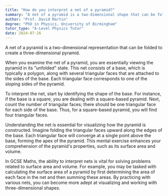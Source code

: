 ```yaml
---
title: "How do you interpret a net of a pyramid?"
summary: "A net of a pyramid is a two-dimensional shape that can be folded to form the three-dimensional pyramid."
author: "Prof. David Martin"
degree: "PhD in Physics, University of Birmingham"
tutor_type: "A-Level Physics Tutor"
date: 2024-07-26
---
```


A net of a pyramid is a two-dimensional representation that can be folded to create a three-dimensional pyramid.

When you examine the net of a pyramid, you are essentially viewing the pyramid in its "unfolded" state. This net consists of a base, which is typically a polygon, along with several triangular faces that are attached to the sides of the base. Each triangular face corresponds to one of the sloping sides of the pyramid.

To interpret the net, start by identifying the shape of the base. For instance, if the base is a square, you are dealing with a square-based pyramid. Next, count the number of triangular faces; there should be one triangular face for each side of the base. Thus, for a square-based pyramid, you will find four triangular faces.

Understanding the net is essential for visualizing how the pyramid is constructed. Imagine folding the triangular faces upward along the edges of the base. Each triangular face will converge at a single point above the base, forming the apex of the pyramid. This mental exercise enhances your comprehension of the pyramid's properties, such as its surface area and volume.

In GCSE Maths, the ability to interpret nets is vital for solving problems related to surface area and volume. For example, you may be tasked with calculating the surface area of a pyramid by first determining the area of each face in the net and then summing these areas. By practicing with various nets, you can become more adept at visualizing and working with three-dimensional shapes.
    